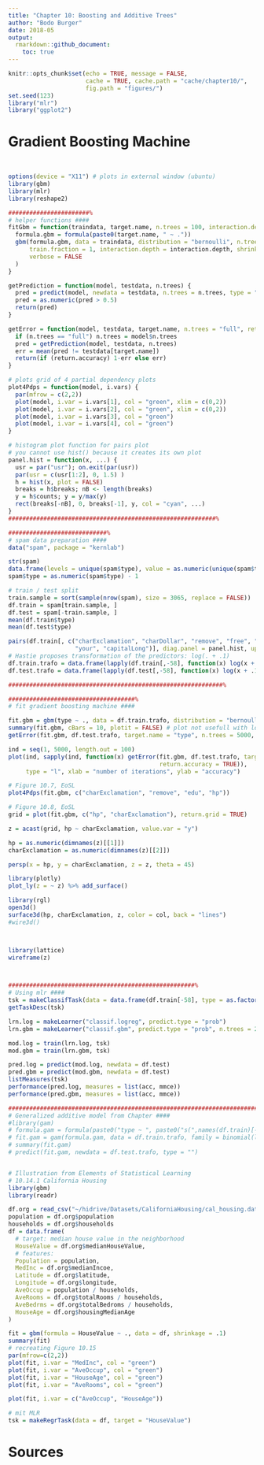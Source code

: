 ```yaml
---
title: "Chapter 10: Boosting and Additive Trees"
author: "Bodo Burger"
date: 2018-05
output:
  rmarkdown::github_document:
    toc: true
---
```


```r
knitr::opts_chunk$set(echo = TRUE, message = FALSE,
                      cache = TRUE, cache.path = "cache/chapter10/",
                      fig.path = "figures/")
set.seed(123)
library("mlr")
library("ggplot2")
```

# Gradient Boosting Machine


```r

```



```r

```

```r
options(device = "X11") # plots in external window (ubuntu)
library(gbm)
library(mlr)
library(reshape2)

#######################%
# helper functions ####
fitGbm = function(traindata, target.name, n.trees = 100, interaction.depth = 1, shrinkage = 0.001) {
  formula.gbm = formula(paste0(target.name, " ~ ."))
  gbm(formula.gbm, data = traindata, distribution = "bernoulli", n.trees = n.trees,
      train.fraction = 1, interaction.depth = interaction.depth, shrinkage = shrinkage,
      verbose = FALSE
  )
}

getPrediction = function(model, testdata, n.trees) {
  pred = predict(model, newdata = testdata, n.trees = n.trees, type = "response")
  pred = as.numeric(pred > 0.5)
  return(pred)
}

getError = function(model, testdata, target.name, n.trees = "full", return.accuracy = FALSE) {
  if (n.trees == "full") n.trees = model$n.trees
  pred = getPrediction(model, testdata, n.trees)
  err = mean(pred != testdata[target.name])
  return(if (return.accuracy) 1-err else err)
}

# plots grid of 4 partial dependency plots
plot4Pdps = function(model, i.vars) {
  par(mfrow = c(2,2))
  plot(model, i.var = i.vars[1], col = "green", xlim = c(0,2))
  plot(model, i.var = i.vars[2], col = "green", xlim = c(0,2))
  plot(model, i.var = i.vars[3], col = "green")
  plot(model, i.var = i.vars[4], col = "green")
}

# histogram plot function for pairs plot
# you cannot use hist() because it creates its own plot
panel.hist = function(x, ...) {
  usr = par("usr"); on.exit(par(usr))
  par(usr = c(usr[1:2], 0, 1.5) )
  h = hist(x, plot = FALSE)
  breaks = h$breaks; nB <- length(breaks)
  y = h$counts; y = y/max(y)
  rect(breaks[-nB], 0, breaks[-1], y, col = "cyan", ...)
}
###########################################################%

############################%
# spam data preparation ####
data("spam", package = "kernlab")

str(spam)
data.frame(levels = unique(spam$type), value = as.numeric(unique(spam$type)))
spam$type = as.numeric(spam$type) - 1

# train / test split
train.sample = sort(sample(nrow(spam), size = 3065, replace = FALSE))
df.train = spam[train.sample, ]
df.test = spam[-train.sample, ]
mean(df.train$type)
mean(df.test$type)

pairs(df.train[, c("charExclamation", "charDollar", "remove", "free", "hp", "capitalAve",
                   "your", "capitalLong")], diag.panel = panel.hist, upper.panel = NULL)
# Hastie proposes transformation of the predictors: log(. + .1)
df.train.trafo = data.frame(lapply(df.train[,-58], function(x) log(x + .1)), type = df.train$type)
df.test.trafo = data.frame(lapply(df.test[,-58], function(x) log(x + .1)), type = df.test$type)

#############################################################%

####################################%
# fit gradient boosting machine ####

fit.gbm = gbm(type ~ ., data = df.train.trafo, distribution = "bernoulli", n.trees = 5000, verbose = TRUE)
summary(fit.gbm, cBars = 10, plotit = FALSE) # plot not usefull with long var names
getError(fit.gbm, df.test.trafo, target.name = "type", n.trees = 5000, return.accuracy = FALSE)

ind = seq(1, 5000, length.out = 100)
plot(ind, sapply(ind, function(x) getError(fit.gbm, df.test.trafo, target.name = "type", n.trees = x,
                                           return.accuracy = TRUE)),
     type = "l", xlab = "number of iterations", ylab = "accuracy")

# Figure 10.7, EoSL
plot4Pdps(fit.gbm, c("charExclamation", "remove", "edu", "hp"))

# Figure 10.8, EoSL
grid = plot(fit.gbm, c("hp", "charExclamation"), return.grid = TRUE)

z = acast(grid, hp ~ charExclamation, value.var = "y")

hp = as.numeric(dimnames(z)[[1]])
charExclamation = as.numeric(dimnames(z)[[2]])

persp(x = hp, y = charExclamation, z = z, theta = 45)

library(plotly)
plot_ly(z = ~ z) %>% add_surface()

library(rgl)
open3d()
surface3d(hp, charExclamation, z, color = col, back = "lines")
#wire3d()



library(lattice)
wireframe(z)



#####################################################%
# Using mlr ####
tsk = makeClassifTask(data = data.frame(df.train[-58], type = as.factor(df.train$type)), target = "type", positive = 1)
getTaskDesc(tsk)

lrn.log = makeLearner("classif.logreg", predict.type = "prob")
lrn.gbm = makeLearner("classif.gbm", predict.type = "prob", n.trees = 20000, distribution = "bernoulli")

mod.log = train(lrn.log, tsk)
mod.gbm = train(lrn.gbm, tsk)

pred.log = predict(mod.log, newdata = df.test)
pred.gbm = predict(mod.gbm, newdata = df.test)
listMeasures(tsk)
performance(pred.log, measures = list(acc, mmce))
performance(pred.gbm, measures = list(acc, mmce))

#########################################################################################################%
# Generalized additive model from Chapter ####
#library(gam)
# formula.gam = formula(paste0("type ~ ", paste0("s(",names(df.train)[-58],', df=4)', collapse = " + ")))
# fit.gam = gam(formula.gam, data = df.train.trafo, family = binomial(link = logit))
# summary(fit.gam)
# predict(fit.gam, newdata = df.test.trafo, type = "")


# Illustration from Elements of Statistical Learning
# 10.14.1 California Housing
library(gbm)
library(readr)

df.org = read_csv("~/hidrive/Datasets/CaliforniaHousing/cal_housing.data")
population = df.org$population
households = df.org$households
df = data.frame(
  # target: median house value in the neighborhood
  HouseValue = df.org$medianHouseValue,
  # features:
  Population = population,
  MedInc = df.org$medianIncoe,
  Latitude = df.org$latitude,
  Longitude = df.org$longitude,
  AveOccup = population / households,
  AveRooms = df.org$totalRooms / households,
  AveBedrms = df.org$totalBedroms / households,
  HouseAge = df.org$housingMedianAge
)

fit = gbm(formula = HouseValue ~ ., data = df, shrinkage = .1)
summary(fit)
# recreating Figure 10.15
par(mfrow=c(2,2))
plot(fit, i.var = "MedInc", col = "green")
plot(fit, i.var = "AveOccup", col = "green")
plot(fit, i.var = "HouseAge", col = "green")
plot(fit, i.var = "AveRooms", col = "green")

plot(fit, i.var = c("AveOccup", "HouseAge"))

# mit MLR
tsk = makeRegrTask(data = df, target = "HouseValue")
```

# Sources
